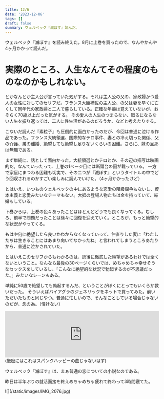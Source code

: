 ```yaml
---
title: 12/6
date: '2023-12-06'
tags: []
draft: false
summary: ウェルベック『滅ぼす』読んだ。
---
```


ウェルベック『滅ぼす』を読み終えた。8月に上巻を買ったので、なんやかんや4ヶ月かかって読んだ。
# 実際のところ、人生なんてその程度のものなのかもしれない。
とかなんとか主人公が言っていた気がする。それは主人公の父の、家政婦かつ愛人の女性に対してのセリフだ。フランス大臣補佐の主人公、の父は妻を早くに亡くして同年代の家政婦と二人で暮らしている。正確な年齢は覚えていないが、おそらく70歳以上だった気がする。
その愛人の人生のつまらない、取るにならない人生を振り返っては、二人に性生活があるのだろうか、などと考えたりする。

こないだ読んだ『素粒子』も圧倒的に面白かったのだが、今回は普通に泣ける作品であった。フランス大統領選、国際的なテロ事件、妻との冷え切った関係、父の介護、弟の離婚、絶望しても絶望し足りないくらいの困難。さらに、妹の旦那は無職である。

まず単純に、話として面白かった。大統領選とかテロとか、その辺の描写は映画的だ。なんていったって、上巻の1ページ目には断頭台の図が載っている。
一方で家庭にまつわる困難も切実で、その二つが『滅ぼす』というタイトルの中でどう回収されるのかすごい楽しみに読んでいけた。（4ヶ月かかったけど）

とはいえ、いつものウェルベックの中にあるような恋愛の階級闘争もないし、資本主義と恋愛みたいなテーマもない。大抵の登場人物たちは金を持っていて、結婚もしている。
 
下巻からは、上巻の色々あったことはほとんどどうでも良くなってくる。むしろ、前半で問題だったことは徐々に回復を迎えていく。ところが、もっと絶望的な状況がやってくる。

もはや何に絶望したら良いかわからなくなっていって、仲直りした妻に「わたしたちは生きることにはあまり向いてなかったね」と言われてしまうところあたりから、普通に泣かされていた。

とはいえこのセリフからもわかるのは、読後に徹底した絶望があるわけでは全くないということ。なんなら最後の30ページくらいでは、めちゃめちゃ幸せそうなセックスをしているし、「こんなに絶望的な状況で勃起するのが不思議だった。」みたいなシーンもある。

単純に50歳で絶望しても勃起するんだ、ということがぼくにとってもいくらか救いだった。
そういえばバイアグラのジェネリックをネットで買ってみた。前いただいたものと同じやつ。普通に忙しいので、そんなことしている場合じゃないのだが、念の為。（情けない）

<iframe src="https://open.spotify.com/embed/track/0ps1YTviVatFcYffzFwnQn?utm_source=generator&theme=0" width="100%" height="152" frameBorder="0" allowfullscreen="" allow="autoplay; clipboard-write; encrypted-media; fullscreen; picture-in-picture" loading="lazy"></iframe>
(厳密にはこれはスパンクハッピーの曲じゃないはず)

ウェルべック『滅ぼす』は、まぁ普通の恋についての小説なのである。


昨日は半年ぶりの就活面接を終えめちゃめちゃ疲れて終わって3時間寝てた。

<div class="w-auto h-full">
    ![](/static/images/IMG_2076.jpg)
</div>